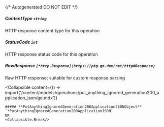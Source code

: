 {/* Autogenerated DO NOT EDIT  */}

##### **ContentType** `string`
HTTP response content type for this operation

##### **StatusCode** `int`
HTTP response status code for this operation

##### **RawResponse** `[*http.Response](https://pkg.go.dev/net/http#Response)`
Raw HTTP response; suitable for custom response parsing

<Collapsible
    content={() => import('/content/models/operations/put_anything_ignored_generation200_application_json/go.mdx')}
>
    ##### **PutAnythingIgnoredGeneration200ApplicationJSONObject** `*PutAnythingIgnoredGeneration200ApplicationJSON`
    OK
    <Collapsible.Break/>
</Collapsible>

